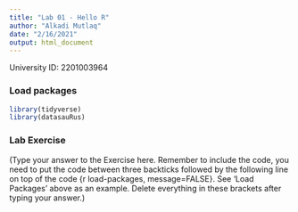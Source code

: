 ```yaml
---
title: "Lab 01 - Hello R"
author: "Alkadi Mutlaq"
date: "2/16/2021"
output: html_document
---
```


University ID: 2201003964 

### Load packages

```r
library(tidyverse) 
library(datasauRus)
```


### Lab Exercise

(Type your answer to the Exercise here. Remember to include the code, you need to put the code between three backticks followed by the following line on top of the code {r load-packages, message=FALSE}. See 'Load Packages' above as an example. Delete everything in these brackets after typing your answer.)